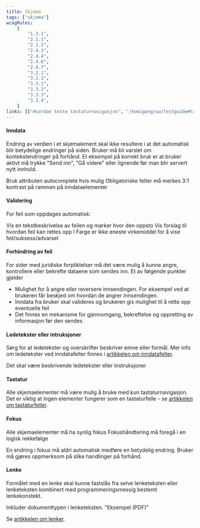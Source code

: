 ```yaml
---
title: Skjema
tags: ["skjema"]
wcagRules:
    [
        "1.3.1",
        "2.1.1",
        "2.1.2",
        "2.4.3",
        "2.4.4",
        "2.4.6",
        "2.4.7",
        "3.2.1",
        "3.2.2",
        "3.3.1",
        "3.3.2",
        "3.3.3",
        "3.3.4",
    ]
links: [["Hvordan teste tastaturnavigasjon", "/komigang/uu/testguide#tastaturnavigasjon"]]
---
```



#### Inndata

Endring av verdien i et skjemalement skal ikke resultere i at det automatisk blir betydelige endringer på siden. Bruker må bli varslet om kontekstendringer på forhånd. Et eksempel på korrekt bruk er at bruker aktivt må trykke "Send inn", "Gå videre" eller lignende før man blir servert nytt innhold.

<List>
    <CheckListItem>Bruk attributen autocomplete hvis mulig</CheckListItem>
    <CheckListItem>Obligatoriske felter må merkes</CheckListItem>
    <CheckListItem>3:1 kontrast på rammen på inndataelementer</CheckListItem>
</List>

#### Validering

For feil som oppdages automatisk:

<List>
    <CheckListItem>Vis en tekstbeskrivelse av feilen og marker hvor den oppsto</CheckListItem>
    <CheckListItem>Vis forslag til hvordan feil kan rettes opp I</CheckListItem>
    <CheckListItem>Farge er ikke eneste virkemiddel for å vise feil/suksess/advarsel</CheckListItem>
</List>

#### Forhindring av feil

For sider med juridiske forpliktelser må det være mulig å kunne angre, kontrollere eller bekrefte dataene som sendes inn. Et av følgende punkter gjelder

-   Mulighet for å angre eller reversere innsendingen. For eksempel ved at brukeren får beskjed om hvordan de angrer innsendingen.
-   Inndata fra bruker skal valideres og brukeren gis mulighet til å rette opp eventuelle feil
-   Det finnes en mekanisme for gjennomgang, bekreftelse og oppretting av informasjon før den sendes

#### Ledetekster eller intruksjoner

Sørg for at ledetekster og overskrifter beskriver emne eller formål. Mer info om ledetekster ved inndatafelter finnes i [artikkelen om inndatafelter](http://localhost:8000/komigang/uu/#inndatafelter).

<List>
    <CheckListItem>Det skal være beskrivende ledetekster eller instruksjoner</CheckListItem>
</List>

#### Tastatur

Alle skjemaelementer må være mulig å bruke med kun tastaturnavigasjon. Det er viktig at ingen elementer fungerer som en tastaturfelle – se [artikkelen om tastaturfeller](http://localhost:8000/komigang/uu/#tastaturfeller).

#### Fokus

<List>
    <CheckListItem>Alle skjemaelementer må ha synlig fokus</CheckListItem>
    <CheckListItem>Fokushåndtering må foregå i en logisk rekkefølge</CheckListItem>
</List>

En endring i fokus må aldri automatisk medføre en betydelig endring. Bruker må gjøres oppmerksom på slike handlinger på forhånd.

#### Lenke

Formålet med en lenke skal kunne fastslås fra selve lenketeksten eller lenketeksten kombinert med programmeringsmessig bestemt lenkekonstekt.

<List>
    <CheckListItem>Inkluder dokumenttypen i lenketeksten. "Eksempel (PDF)"</CheckListItem>
</List>

Se [artikkelen om lenker](http://localhost:8000/komigang/uu/#lenker).
